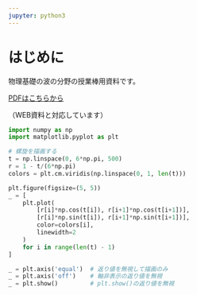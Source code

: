 ```yaml
---
jupyter: python3
---
```


# はじめに {.unnumbered}

物理基礎の波の分野の授業棒用資料です。

[PDFはこちらから](https://phys-ken.github.io/demo_wave_2025/%E3%80%90%E7%89%A9%E7%90%86%E5%9F%BA%E7%A4%8E%E3%80%91%E6%B3%A2%E3%81%A8%E3%82%A8%E3%83%8D%E3%83%AB%E3%82%AE%E3%83%BC.pdf)

（WEB資料と対応しています）

```python
import numpy as np
import matplotlib.pyplot as plt

# 螺旋を描画する
t = np.linspace(0, 6*np.pi, 500)
r = 1 - t/(6*np.pi)
colors = plt.cm.viridis(np.linspace(0, 1, len(t)))

plt.figure(figsize=(5, 5))
_ = [
    plt.plot(
        [r[i]*np.cos(t[i]), r[i+1]*np.cos(t[i+1])],
        [r[i]*np.sin(t[i]), r[i+1]*np.sin(t[i+1])],
        color=colors[i],
        linewidth=2
    )
    for i in range(len(t) - 1)
]

_ = plt.axis('equal')  # 返り値を無視して描画のみ
_ = plt.axis('off')    # 軸非表示の返り値を無視
_ = plt.show()         # plt.show()の返り値を無視
```
